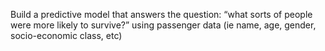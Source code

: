 Build a predictive model that answers the question: “what sorts of people were more likely to survive?” using passenger data (ie name, age, gender, socio-economic class, etc)